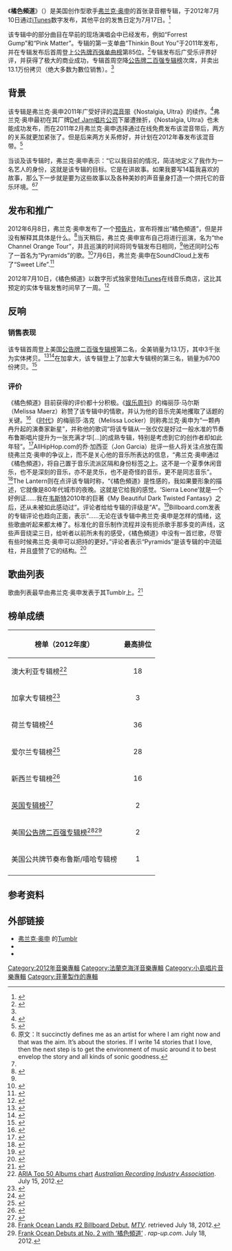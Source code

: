 {{noteTA
|G1=Show
|G2=Music
}}
{{Infobox album
| Name     = 橘色頻道
| Type     = Studio album
| Artist   = [[弗兰克·奥申|弗兰克·奥申]]
| Cover    = Channel_Orange.jpg
| Released = 2012年7月10日（[[iTunes|iTunes]]）<br>2012年7月17日（其他平台）
| Recorded = 2011-2012年
| Genre    = [[节奏布鲁斯|节奏布鲁斯]]、[[新灵魂乐|新灵魂乐]]
| Length   = 1:02:18
| Label    = [[Def_Jam唱片公司|Def Jam唱片公司]]
| Producer = * [[Frank_Ocean|Frank Ocean]]
* [[Jonathan_Ikpeazu|Jonathan Ikpeazu]]
* [[Malay|Malay]] [[Om'mas_Keith|Om'mas Keith]]
* [[Pharrell_Williams|Pharrell Williams]]
* [[Shea_Taylor|Shea Taylor]]
* [[造物主泰勒|Tyler, the Creator]]
| Last album = [[Nostalgia,_Ultra|Nostalgia, Ultra]]<br/>（2011）
| This album = 橘色頻道<br/>（2012）
| Next album = {{le|Endless|Endless (Frank Ocean album)}}<br/>（2016）
| Misc = {{Singles
|Name = 橘色頻道
|Type = Studio album
|single 1 = Thinkin Bout You
|single 1 date = 2012年4月17日<ref>{{cite web|url=http://itunes.apple.com/us/album/thinkin-bout-you-single/id516989370|title=Thinkin Bout You - Single by Frank Ocean - United States|work=iTunes Store|publisher=[[Apple_Inc.|Apple Inc.]]|accessdate=2012-01-11|archive-date=2014-02-11|archive-url=https://web.archive.org/web/20140211083307/https://itunes.apple.com/us/album/thinkin-bout-you-single/id516989370|dead-url=no}}</ref>
|single 2 = Pyramids
|single 2 date = 2012年6月8日
|single 3 = Sweet Life
|single 3 date = 2012年7月6日
|single 4 = Lost
|single 4 date = 2012年12月17日
|single 5 = Super Rich Kids
|single 5 date = 2013年3月17日
}}}}

《'''橘色頻道'''》（{{lang-en|''Channel Orange''}}）是美国创作型歌手[[弗兰克·奥申|弗兰克·奥申]]的首张录音棚专辑，于2012年7月10日通过[[iTunes|iTunes]]数字发布，其他平台的发售日定为7月17日。<ref>{{cite web|url=http://pitchfork.com/news/46786-frank-ocean-introduces-channel-orange/|title=Frank Ocean Introduces 橘色頻道|publisher=Pitchfork|accessdate=2012-06-09|archive-date=2015-10-04|archive-url=https://web.archive.org/web/20151004144726/http://pitchfork.com/news/46786-frank-ocean-introduces-channel-orange/|dead-url=no}}</ref>

该专辑中的部分曲目在早前的现场演唱会中已经发布，例如“Forrest Gump”和“Pink Matter”。专辑的第一支单曲“Thinkin Bout You”于2011年发布，并在专辑发布后首周登上[[公告牌百强单曲榜|公告牌百强单曲榜]]第85位。<ref>{{cite web|url=http://www.billboard.com/#/song/frank-ocean/thinkin-bout-you/28694430|title=Thinkin Bout You - Billboard.com|access-date=2012-07-10|archive-date=2011-10-13|archive-url=https://www.webcitation.org/62OtgJtp1?url=http://www.billboard.com/#/song/frank-ocean/thinkin-bout-you/28694430|dead-url=no}}</ref>专辑发布后广受乐评界好评，并获得了极大的商业成功，专辑首周空降[[公告牌二百强专辑榜|公告牌二百强专辑榜]]次席，并卖出13.1万份拷贝（绝大多数为數位销售）。<ref name=albumdebut/>

== 背景 ==
该专辑是弗兰克·奥申2011年广受好评的[[混音带|混音带]]《Nostalgia, Ultra》的续作。<ref name="singlecover">{{cite web |url=http://www.rap-up.com/2012/04/05/single-cover-frank-ocean-thinkin-bout-you/ |title=SINGLE COVER: FRANK OCEAN – ‘THINKIN BOUT YOU’ |publisher=Rap-Up |date=April 5, 2012 |accessdate=2012-06-09 |archive-date=2012-12-15 |archive-url=https://web.archive.org/web/20121215041419/http://www.rap-up.com/2012/04/05/single-cover-frank-ocean-thinkin-bout-you/ |dead-url=no }}</ref>弗兰克·奥申最初在其厂牌[[Def_Jam唱片公司|Def Jam唱片公司]]下屡遭挫折，《Nostalgia, Ultra》也未能成功发布，而在2011年2月弗兰克·奥申选择通过在线免费发布该混音带后，两方的关系就更加紧张了。但是后来两方关系修好，并计划在2012年春发布该混音带。<ref>{{cite web|author=Ian Youngs|title=Sound of 2012: Frank Ocean|url=http://www.bbc.co.uk/news/entertainment-arts-16390456|publisher=BBC News|date=January 5, 2012|accessdate=2012-06-09|archive-date=2012-09-13|archive-url=https://www.webcitation.org/6AenNnuWx?url=http://www.bbc.co.uk/news/entertainment-arts-16390456|dead-url=no}}</ref> 

当谈及该专辑时，弗兰克·奥申表示：“它以我目前的情况，简洁地定义了我作为一名艺人的身份，这就是该专辑的目标。它是在讲故事。如果我要写14篇我喜欢的故事，那么下一步就是要为这些故事以及各种美妙的声音量身打造一个烘托它的音乐环境。<ref>原文：It succinctly defines me as an artist for where I am right now and that was the aim. It’s about the stories. If I write 14 stories that I love, then the next step is to get the environment of music around it to best envelop the story and all kinds of sonic goodness.</ref><ref name="singlecover"/>

== 发布和推广 ==
2012年6月8日，弗兰克·奥申发布了一个[[预告片|预告片]]，宣布将推出“橘色頻道”，但是并没有解释其具体是什么。<ref name="trailer">{{cite web |url=http://www.2dopeboyz.com/2012/06/08/frank-ocean-channel-orange-teaser/ |title=Frank Ocean Announces 橘色頻道 Album & Tour (Video) |publisher=2DopeBoyz |date=June 8, 2012 |accessdate=2012-06-09 |archive-date=2012-07-05 |archive-url=https://web.archive.org/web/20120705040612/http://www.2dopeboyz.com/2012/06/08/frank-ocean-channel-orange-teaser/ |dead-url=no }}</ref>当天稍后，弗兰克·奥申宣布自己将进行巡演，名为“the Channel Orange Tour”，并且巡演的时间将同专辑发布日相同，<ref name="trailer"/>他还同时公布了一首名为“Pyramids”的歌。<ref>{{cite web |url=http://www.2dopeboyz.com/2012/06/08/frank-ocean-pyramids/ |title=Frank Ocean - Pyramids |publisher=2DopeBoyz |date=June 8, 2012 |accessdate=2012-06-09 |archive-date=2016-03-06 |archive-url=https://web.archive.org/web/20160306074556/http://2dopeboyz.com/2012/06/08/frank-ocean-pyramids/ |dead-url=no }}</ref>7月6日，弗兰克·奥申在SoundCloud上发布了“Sweet Life”.<ref>{{cite video|url=https://www.youtube.com/watch?v=O5MZxqgHqck&list=RDO5MZxqgHqck#t=0|title=Sweet Life - Frank Ocean (Music Video) |author=Guy Fawkes|date=2013-05-07|accessdate=2014-12-23}} </ref>

2012年7月10日，《橘色頻道》以数字形式独家登陆[[iTunes|iTunes]]在线音乐商店，这比其预定的实体专辑发售时间早了一周。<ref>{{cite web|url=http://www.billboard.com/column/the-juice/frank-ocean-s-channel-orange-heading-for-1007532752.story#/column/the-juice/frank-ocean-s-channel-orange-heading-for-1007532752.story|title=Frank Ocean's '橘色頻道' Heading for iTunes Early Release|publisher=Billboard|accessdate=2012-07-09|archive-date=2012-09-14|archive-url=https://www.webcitation.org/6AfBFar3l?url=http://m.billboard.com/column/the-juice/frank-ocean-s-channel-orange-heading-for-1007532752.story#/column/the-juice/frank-ocean-s-channel-orange-heading-for-1007532752.story|dead-url=no}}</ref>

== 反响 ==
=== 销售表现 ===
该专辑首周登上美国[[公告牌二百强专辑榜|公告牌二百强专辑榜]]第二名，全美销量为13.1万，其中3千张为实体拷贝。<ref>{{cite web|url=http://music-mix.ew.com/2012/07/18/album-sales-frank-ocean-zac-brown-band/|title=Album Sales: Frank Ocean sells 131,000 copies of 'Channel Orange,' but Zac Brown Band tops chart|author=Grady Smith|date=Jul 18, 2012|accessdate=2014-12-23|language=en|archive-date=2014-12-23|archive-url=https://web.archive.org/web/20141223024454/http://music-mix.ew.com/2012/07/18/album-sales-frank-ocean-zac-brown-band/|dead-url=no}}</ref><ref>{{cite web|url=http://www.billboard.com/news/zac-brown-band-frank-ocean-debut-at-nos-1007605552.story#/news/zac-brown-band-frank-ocean-debut-at-nos-1007605552.story|title=Zac Brown Band, Frank Ocean Debut at Nos. 1 & 2 on Billboard 200 Articles|author=Keith Caulfield|date=July 18, 2012|accessdate=2014-12-23|language=en|publisher=billboard|archive-date=2012-09-14|archive-url=https://www.webcitation.org/6AfD79dDQ?url=http://m.billboard.com/v/News/ZacBrownBandFrank/?p=0&KSID=ad102a113cf37fe3c8620e8cc7ba2906&ints_viewed=1#/news/zac-brown-band-frank-ocean-debut-at-nos-1007605552.story|dead-url=no}}</ref>在加拿大，该专辑登上了加拿大专辑榜的第三名，销量为6700份拷贝。<ref>{{cite web|url=http://jam.canoe.ca/Music/Artists/Z/Zac_Brown_Band/2012/07/18/20000521.html|title=Zac Brown, Ocean make waves|author=Marianne Dowling, QMI Agency|language=en|accessdate=2014-12-23}}</ref>

=== 评价 ===
{{Album ratings
| rev1 = [[Allmusic|Allmusic]]
| rev1score = {{Rating|4.5|5}}<ref>{{Cite web |url=http://www.allmusic.com/album/channel-orange-mw0002394636 |title=Review by Andy Kellman |access-date=2012-07-20 |archive-date=2012-09-13 |archive-url=https://www.webcitation.org/6Aeng6cBo?url=http://www.allmusic.com/album/channel-orange-mw0002394636 |dead-url=no }}</ref>
| rev2 = [[BBC|BBC]]
| rev2Score = 好评<ref>{{Cite web |url=http://www.bbc.co.uk/music/reviews/h5pn |title=Odd Future singer delivers standout major label debut. |access-date=2012-07-20 |archive-date=2012-09-13 |archive-url=https://www.webcitation.org/6AepSLY0D?url=http://www.bbc.co.uk/music/reviews/h5pn |dead-url=no }}</ref>
| rev3 = [[告示牌_(雜誌)|公告牌]]
| rev3Score = 好评<ref name="Lipshutz">{{cite journal|last=Lipshutz|first=Jason|date=July 10, 2012|url=http://www.billboard.com/new-releases/frank-ocean-channel-orange-track-by-track-1007539152.story|title=Frank Ocean, '橘色頻道': Track-By-Track Review|journal=[[告示牌_(雜誌)|Billboard]]|publisher=[[Prometheus_Global_Media|Prometheus Global Media]]|accessdate=2012-07-11|archive-date=2012-09-13|archive-url=https://www.webcitation.org/6Aene1yo2?url=http://m.billboard.com/v/Reviews/FrankOceanChannelOra/?KSID=6c7b982742e84387297e3ba315b71884&ints_viewed=1|dead-url=no}}</ref>
| rev4 = [[芝加哥论坛报|芝加哥论坛报]]
| rev4score = {{Rating|3.5|4}}
| rev5 = Consequence of Sound
| rev5Score = {{Rating|5|5}}<ref>[http://consequenceofsound.net/2012/07/album-review-frank-ocean-channel-orange/review Deadlink]{{deadlink|2014-12-23}}</ref>
| rev6 = [[娱乐周刊|娱乐周刊]]
| rev6Score = B+<ref name="Maerz"/>
| rev7 = [[衛報|衛報]]
| rev7Score = {{Rating|5|5}}<ref name="Petridis">{{cite news|last=Petridis|first=Alexis|authorlink=Alexis Petridis|url=http://www.guardian.co.uk/music/2012/jul/11/frank-ocean-channel-orange-review1?newsfeed=true|title=Frank Ocean: 橘色頻道 – review|newspaper=[[The_Guardian|The Guardian]]|publisher=[[Guardian_Media_Group|Guardian News and Media Limited]]|location=London|at=section G2, p. 21|date=July 11, 2012|accessdate=2012-07-11|archive-date=2012-09-13|archive-url=https://www.webcitation.org/6AeplxuPM?url=http://www.guardian.co.uk/music/2012/jul/11/frank-ocean-channel-orange-review1?newsfeed=true|dead-url=no}}</ref>
| rev8 = [[洛杉矶时报|洛杉矶时报]]
| rev8Score = 好评<ref name="Roberts">{{cite news|last=Roberts|first=Randall|date=July 11, 2012|url=http://www.latimes.com/entertainment/music/posts/la-et-ms-0711-frank-ocean-20120711,0,2389007.story|title=Frank Ocean's album is bigger than 'he': Critic's Notebook|newspaper=[[Los_Angeles_Times|Los Angeles Times]]|publisher=[[Tribune_Company|Tribune Company]]|location=Los Angeles|accessdate=2012-07-11|archive-date=2012-08-06|archive-url=https://web.archive.org/web/20120806060256/http://www.latimes.com/entertainment/music/posts/la-et-ms-0711-frank-ocean-20120711,0,2389007.story|dead-url=no}}</ref>
| rev9 = [[纽约时报|纽约时报]]
| rev9Score = 好评<ref name="Caramanica">{{cite news|last=Caramanica|first=Jon|date=July 8, 2012|url=http://www.nytimes.com/2012/07/08/arts/music/frank-oceans-channel-orange.html?pagewanted=all|title=Creating His Own Gravity|newspaper=The New York Times Company|publisher=The New York Times Company|page=AR1|location=New York|accessdate=2012-07-10|archive-date=2012-09-14|archive-url=https://www.webcitation.org/6Af49GIwj?url=http://www.nytimes.com/2012/07/08/arts/music/frank-oceans-channel-orange.html?_r=1|dead-url=no}}</ref>
| rev10 = Newsday
| rev10Score = A<ref name="Gamboa">{{cite journal|last=Gamboa|first=Glenn|date=July 13, 2012|url=http://www.newsday.com/entertainment/music/frank-ocean-s-channel-orange-review-1.3836863|title=Frank Ocean's '橘色頻道' review|journal=Newsday|accessdate=2012-07-14}}</ref>
| rev11 = Pitchfork Media
| rev11Score = 9.5/10<ref name="Dombal">{{cite web|last=Dombal|first=Ryan|date=July 12, 2012|url=http://pitchfork.com/reviews/albums/16859-channel-orange/|title=Frank Ocean: 橘色頻道|publisher=Pitchfork Media|accessdate=2012-07-12|archive-date=2012-12-13|archive-url=https://www.webcitation.org/6CsgvUoXJ?url=http://pitchfork.com/reviews/albums/16859-channel-orange/|dead-url=no}}</ref>
| rev12 = The Quietus
| rev12Score = 好评<ref name="Calvert">{{Cite web |url=http://thequietus.com/articles/09241-frank-ocean-channel-orange-review |title=The Quietus: John Calvert review |access-date=2012-07-20 |archive-date=2012-09-13 |archive-url=https://www.webcitation.org/6AeohiA0C?url=http://thequietus.com/articles/09241-frank-ocean-channel-orange-review |dead-url=no }}</ref>
| rev13 = [[滾石_(雜誌)|滚石]]
| rev13score = {{Rating|4|5}}
| rev14 = [[每日电讯报|每日电讯报]]
| rev14score = {{Rating|5|5}}<ref name="McCormick">{{cite journal|last=McCormick|first=Neil|date=July 13, 2012|url=http://www.telegraph.co.uk/culture/music/rockandpopreviews/9394931/Frank-Ocean-Channel-Orange-review.html|title=Frank Ocean, 橘色頻道, review|journal=[[The_Daily_Telegraph|The Telegraph]]|publisher=[[Telegraph_Media_Group|Telegraph Media Group]]|accessdate=2012-07-13|archive-date=2012-09-13|archive-url=https://www.webcitation.org/6AepPt7y5?url=http://www.telegraph.co.uk/culture/music/rockandpopreviews/9394931/Frank-Ocean-Channel-Orange-review.html|dead-url=no}}</ref>
| rev15 = [[時代_(雜誌)|时代]]
| rev15Score =  好评<ref name="Locker"/> 
| rev16 = Spin 
| rev16Score = 9/10 <ref>{{Cite web |url=http://www.spin.com/reviews/frank-ocean-channel-orange-def-jam |title=Frank Ocean, 'channel ORANGE' (Def Jam) |access-date=2012-07-20 |archive-date=2012-09-13 |archive-url=https://www.webcitation.org/6AdQgfcHN?url=http://m.spin.com/entry/view/id/20774/pn/all/p/0/?KSID=dc3c4b50050c774f0558c5c3f7330078 |dead-url=no }}</ref>
| rev17 = Slant Magazine
| rev17Score = {{Rating|4.5|5}}
| rev18 = Clash
| rev18score = {{Rating|9|10}}<ref name="Brown">{{cite journal|last=Brown|first=Hayley Louise|date=July 13, 2012|url=http://www.clashmusic.com/reviews/frank-ocean-channel-orange|title=Frank Ocean - Channel Orange|journal=[[Clash_(magazine)|Clash]]|publisher=[[Clash_Media_Group|Clash Media Group]]|accessdate=2012-07-13|archive-date=2012-07-20|archive-url=https://web.archive.org/web/20120720234728/http://www.clashmusic.com/reviews/frank-ocean-channel-orange|dead-url=no}}</ref>
}}
《橘色頻道》目前获得的评价都十分积极。《[[娱乐周刊|娱乐周刊]]》的梅丽莎·马尔斯（Melissa Maerz）称赞了该专辑中的情歌，并认为他的音乐完美地攫取了话题的关键。<ref name="Maerz">{{cite journal|last=Maerz|first=Melissa|date=July 10, 2012|url=http://music-mix.ew.com/2012/07/10/frank-ocean-channel-orange-review-album/|title=Frank Ocean 橘色頻道 album review|journal=[[Entertainment_Weekly|Entertainment Weekly]]|publisher=Time Inc.|accessdate=2012-07-10|archive-date=2012-08-14|archive-url=https://web.archive.org/web/20120814100349/http://music-mix.ew.com/2012/07/10/frank-ocean-channel-orange-review-album/|dead-url=no}}</ref> 《[[时代_(杂志)|时代]]》的梅丽莎·洛克（Melissa Locker）则称弗兰克·奥申为“一颗冉冉升起的演奏家新星”，并称他的歌词“将该专辑从一张仅仅是好过一般水准的节奏布鲁斯唱片提升为一张充满才华[...]的成熟专辑，特别是考虑到它的创作者却如此年轻”。<ref name="Locker">{{cite journal|last=Locker|first=Melissa|date=July 10, 2012|url=http://entertainment.time.com/2012/07/10/frank-ocean-channelorange-review/|title=Frank Ocean Pours His Heart Out on 橘色頻道: Album Review|journal=[[时代_(杂志)|Time]]|publisher=[[Time_Inc.|Time Inc.]]|accessdate=2012-07-11|archive-date=2012-09-10|archive-url=https://web.archive.org/web/20120910153826/http://entertainment.time.com/2012/07/10/frank-ocean-channelorange-review/|dead-url=no}}</ref>AllHipHop.com的乔·加西亚（Jon Garcia）批评一些人将关注点放在围绕弗兰克·奥申的争议上，而不是关心他的音乐所表达的信息，“弗兰克·奥申通过《橘色頻道》，将自己置于音乐流派区隔和身份标签之上。这不是一个夏季休闲音乐，也不是深刻的音乐，亦不是灵乐，也不是奇怪的音乐，更不是同志音乐”。<ref>{{cite web |url=http://allhiphop.com/2012/07/10/album-review-frank-oceans-channel-orange |title=ALBUM REVIEW: Frank Ocean’s “橘色頻道” | Lantern |publisher=Allhiphop.com |date= |accessdate=2012-07-10 |archive-date=2015-09-11 |archive-url=https://web.archive.org/web/20150911051900/http://allhiphop.com/2012/07/10/album-review-frank-oceans-channel-orange/ |dead-url=no }}</ref>The Lantern则在点评该专辑时称，“《橘色頻道》是性感的，我如果要形象的描述，它就像是80年代城市的夜晚。这就是它给我的感觉。‘Sierra Leone’就是一个好例证……我在[[坎耶·韦斯特|韦斯特]]2010年的巨著《My Beautiful Dark Twisted Fantasy》之后，还从未被如此感动过”。评论者给给专辑的评级是“A”。<ref>{{cite web |url=http://www.thelantern.com/a-e/review-frank-ocean-s-channel-orange-channels-raw-emotional-resonance-1.2880196#.T_xphnAmZA0 |title=Frank Ocean’s ‘橘色頻道’ channels raw emotional resonance | Lantern |publisher=Lantern |date= |accessdate=2012-07-09 |deadurl=yes |archiveurl=https://web.archive.org/web/20120713070857/http://www.thelantern.com/a-e/review-frank-ocean-s-channel-orange-channels-raw-emotional-resonance-1.2880196#.T_xphnAmZA0 |archivedate=2012-07-13 }}</ref>Billboard.com发表的专辑评论也趋向正面，表示“……无论在该专辑中弗兰克·奥申是怎样的情绪，这些歌曲听起来都太棒了。标准化的音乐制作流程并没有扼杀歌手那多变的声线，这些声音绕梁三日，给听者以前所未有的感受，《橘色頻道》中没有一首烂歌，尽管有些时候弗兰克·奥申可以把持的更好。”评论者表示“Pyramids”是该专辑的中流砥柱，并且盛赞了它的结构。<ref>{{cite web|url=http://www.billboard.com/new-releases/frank-ocean-channel-orange-track-by-track-1007539152.story#/new-releases/frank-ocean-channel-orange-track-by-track-1007539152.story|title=Frank Ocean, '橘色頻道': Track-By-Track Review|publisher=Billboard.com|date=|accessdate=2012-07-10|archive-date=2012-09-13|archive-url=https://www.webcitation.org/6Aene1yo2?url=http://m.billboard.com/v/Reviews/FrankOceanChannelOra/?KSID=6c7b982742e84387297e3ba315b71884&ints_viewed=1#/new-releases/frank-ocean-channel-orange-track-by-track-1007539152.story|dead-url=no}}</ref>

== 歌曲列表 ==
歌曲列表最早由弗兰克·奥申发表于其Tumblr上。<ref>{{Cite web |url=http://frankocean.tumblr.com/post/25685381170 |title=Track listing |access-date=2012-07-10 |archive-date=2018-12-12 |archive-url=https://web.archive.org/web/20181212024929/http://frankocean.tumblr.com/post/25685381170 |dead-url=no }}</ref>
{{Track listing
| extra_column = 制作人
| title1 = Start
| writer1 = Christopher Francis Ocean, James Ho
| length1 = 0:46
| title2 = [[Thinkin_Bout_You|Thinkin Bout You]]
| extra2 = Shea Taylor
| writer2 = Ocean, N. Cobey, Robert Taylor, Tommy Heng
| length2 = 3:22
| title3 = Fertilizer
| writer3 = Ocean, [[James_Fauntleroy_II|James Fauntleroy II]]
| length3 = 0:40
| title4 = Sierra Leone
| writer4 = Ocean, J. Ho
| length4 = 2:29
| title5 = Sweet Life
| extra5 = Pharrell Williams, Frank Ocean
| writer5 = Ocean, [[Pharrell_Williams|Pharrell Williams]]
| length5 = 4:23
| title6 = Not Just Money
| writer6 = Ocean
| length6 = 1:00
| title7 = Super Rich Kids
| note7  = featuring [[Earl_Sweatshirt|Earl Sweatshirt]]
| writer7 = Ocean, Thebe Kgositsile, Ho
| extra7 = Malay
| length7 = 5:05
| title8 = Pilot Jones
| writer8 = Ocean
| length8 = 3:04
| title9 = Crack Rock
| writer9 = Ocean
| length9 = 3:44
| title10 = [[Pyramids_(song)|Pyramids]]
| writer10 = Ocean, Ho, T. Johnson, [[John_Mayer|John Mayer]], Tommy Heng
| length10 = 9:52
| extra10 = Malay, Om'Mas Keith, Frank Ocean
| title11 = Lost
| writer11 = Ocean, Malay, Micah Otano, Paul Shelton
| extra11 = Malay, Micah Otano
| length11 = 3:54
| title12 = White
| note12 = performed by [[John_Mayer|John Mayer]]
| extra12 = Frank Ocean, [[Tyler,_The_Creator|Tyler, The Creator]]<ref>{{cite web|url=http://www.formspring.me/wolfhaley/q/340932318170474142 |title=did you produce any of channel orange? |archiveurl=https://archive.is/20130412185709/http://www.formspring.me/wolfhaley/q/340932318170474142 |archivedate=2013-04-12 |deadurl=yes }}</ref>
| writer12 = Ocean, Mayer, Tyler Okonma
| length12 = 1:16
| title13 = Monks
| writer13 = Ocean
| length13 = 3:20
| title14 = Bad Religion
| writer14 = Ocean
| length14 = 2:55
| title15 = Pink Matter
| note15  = featuring [[André_3000|André 3000]]
| writer15 = Ocean, Andre Benjamin, Tommy Heng
| length15 = 4:29
| extra15 = Malay
| title16 = Forrest Gump
| writer16 = Ocean
| length16 = 3:15
| extra16 = Malay
| title17 = End
| writer17 = Ocean
| length17 = 2:14
}}

== 榜单成绩 ==
{| class="wikitable sortable plainrowheaders"
|-
!scope="col"|榜单（2012年度）
!scope="col"|最高排位
|-
!scope="row"|澳大利亚专辑榜<ref name="ARIA">[http://www.ariacharts.com.au/pages/charts_display_album.asp?chart=1G50 ARIA Top 50 Albums chart] {{WebCite|url=https://www.webcitation.org/5aVad827W?url=http://www.ariacharts.com.au/pages/charts_display_album.asp?chart=1G50 |date=20080901124340 |dateformat=iso }} ''[[澳大利亚唱片业协会|Australian Recording Industry Association]]''. July 15, 2012.</ref>
| style="text-align:center;"|18
|-
!scope="row"|加拿大专辑榜<ref name="bbchannel">{{cite web|url=http://jam.canoe.ca/Music/Artists/Z/Zac_Brown_Band/2012/07/18/20000521.html|title=Zac Brown, Ocean make waves}}</ref>
| style="text-align:center;"|3
|-
!scope="row"|荷兰专辑榜<ref name="Hung Medien">{{cite web|url=http://dutchcharts.nl/showitem.asp?interpret=Frank+Ocean&titel=Channel+Orange&cat=a|title=Frank Ocean - 橘色頻道|publisher=Hung Medien / hitparade.ch|accessdate=2012-07-14|archive-date=2017-10-14|archive-url=https://web.archive.org/web/20171014075256/http://dutchcharts.nl/showitem.asp?interpret=Frank+Ocean&titel=Channel+Orange&cat=a|dead-url=no}}</ref>
| style="text-align:center;"|36
|-
!scope="row"|爱尔兰专辑榜<ref name="ire">{{cite web |url=http://www.chart-track.co.uk/index.jsp?c=p%2Fmusicvideo%2Fmusic%2Farchive%2Findex_test.jsp&ct=240002&arch=t&lyr=2012&year=2012&week=28 |title=Top 75 Artist Album, Week Ending 12 July 2012 |publisher=[[Irish_Recorded_Music_Association|Irish Recorded Music Association]]. [[Chart-Track|Chart-Track]] |accessdate=13 July 2012 |archive-url=https://web.archive.org/web/20120715200527/http://www.chart-track.co.uk/index.jsp?c=p%2Fmusicvideo%2Fmusic%2Farchive%2Findex_test.jsp&ct=240002&arch=t&lyr=2012&year=2012&week=28 |archive-date=2012-07-15 |dead-url=yes }}</ref>
| style="text-align:center;"|28
|-
!scope="row"|新西兰专辑榜<ref name="nzl">{{cite web|url=http://nztop40.co.nz/chart/render_pdf?pdf=1834_16.07.2012_chartpdf.pdf|title=NZ Top 40 Albums Chart July 16, 2012|publisher=[[Recording_Industry_Association_of_New_Zealand|Recording Industry Association of New Zealand]]|accessdate=16 July 2012|archive-date=2017-05-02|archive-url=https://web.archive.org/web/20170502072241/http://nztop40.co.nz/chart/render_pdf?pdf=1834_16.07.2012_chartpdf.pdf|dead-url=no}}</ref>
| style="text-align:center;"|16
|-
!scope="row"|[[英国专辑榜|英国专辑榜]]<ref>{{cite web|url=http://www.officialcharts.com/archive-chart/_/3/2012-07-21/|title=Archive Chart|publisher=[[UK_Albums_Chart|UK Albums Chart]]. The Official Charts Company|date=2012-07-15|accessdate=2012-07-15|archive-date=2012-10-31|archive-url=https://www.webcitation.org/6BpgNAxmn?url=http://www.officialcharts.com/archive-chart/_/3/2012-07-21/|dead-url=no}}</ref>
| style="text-align:center;"|2
|-
! scope="row"| 美国[[公告牌二百强专辑榜|公告牌二百强专辑榜]]<ref name=albumdebut>[http://www.mtv.com/news/articles/1689899/frank-ocean-channel-orange-billboard-debut.jhtml Frank Ocean Lands #2 Billboard Debut.] {{Wayback|url=http://www.mtv.com/news/articles/1689899/frank-ocean-channel-orange-billboard-debut.jhtml |date=20121114060501 }} ''[[MTV|MTV]]''. retrieved July 18, 2012.</ref><ref>[http://www.rap-up.com/2012/07/18/frank-ocean-debuts-at-no-2-with-channel-orange/ Frank Ocean Debuts at No. 2 with ‘橘色頻道’] {{Wayback|url=http://www.rap-up.com/2012/07/18/frank-ocean-debuts-at-no-2-with-channel-orange/ |date=20200922103741 }}. ''rap-up.com''. July 18, 2012.</ref>
| style="text-align:center;"|2
|-
! scope="row"| 美国公共牌节奏布鲁斯/嘻哈专辑榜
| style="text-align:center;"|1
|-
|}

== 参考资料 ==
{{reflist|3}}

== 外部链接 ==
* [http://frankocean.tumblr.com/ 弗兰克·奥申] {{Wayback|url=http://frankocean.tumblr.com/ |date=20210223110913 }}的[[Tumblr|Tumblr]]
* {{Official website|http://frankocean.com/}}
* {{Discogs master|454284|Channel Orange|type=album}}

{{DEFAULTSORT:Channel Orange}}
[[Category:2012年音樂專輯|Category:2012年音樂專輯]]
[[Category:法蘭克海洋音樂專輯|Category:法蘭克海洋音樂專輯]]
[[Category:小島唱片音樂專輯|Category:小島唱片音樂專輯]]
[[Category:菲董製作的專輯|Category:菲董製作的專輯]]